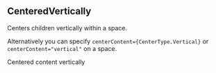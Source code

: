 
<CommonHeader />

<Meta title="Components/CenteredVertically" component={CenteredVertically} />

## CenteredVertically

Centers children vertically within a space.

Alternatively you can specify `centerContent={CenterType.Vertical}` or `centerContent="vertical"` 
on a space.

<Canvas>
	<Story name="Default">
		<ViewPort style={blue}>
			<CenteredVertically>Centered content vertically</CenteredVertically>
		</ViewPort>
	</Story>
</Canvas>
